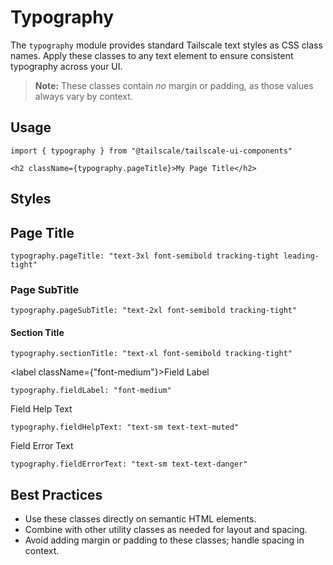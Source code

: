 
<Meta title="Utilities/Typography" />

# Typography

The `typography` module provides standard Tailscale text styles as CSS class names. Apply these classes to any text element to ensure consistent typography across your UI.

> **Note:** These classes contain _no_ margin or padding, as those values always vary by context.

## Usage

```tsx
import { typography } from "@tailscale/tailscale-ui-components"

<h2 className={typography.pageTitle}>My Page Title</h2>
```

## Styles

<h2 className={"text-3xl font-semibold tracking-tight leading-tight !border-none"}>Page Title</h2>

```
typography.pageTitle: "text-3xl font-semibold tracking-tight leading-tight"
```

<h3 className={"text-2xl font-semibold tracking-tight"}>Page SubTitle</h3>

```
typography.pageSubTitle: "text-2xl font-semibold tracking-tight"
```

<h4 className={"text-xl font-semibold tracking-tight"}>Section Title</h4>

```
typography.sectionTitle: "text-xl font-semibold tracking-tight"
```

<label className={"font-medium"}>Field Label</label>

```
typography.fieldLabel: "font-medium"
```

<p className={"text-sm text-text-muted"}>Field Help Text</p>

```
typography.fieldHelpText: "text-sm text-text-muted"
```

<p className={"text-sm text-text-danger"}>Field Error Text</p>

```
typography.fieldErrorText: "text-sm text-text-danger"
```

## Best Practices
- Use these classes directly on semantic HTML elements.
- Combine with other utility classes as needed for layout and spacing.
- Avoid adding margin or padding to these classes; handle spacing in context.
